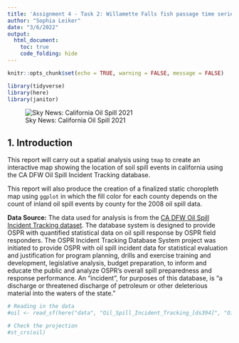 ```yaml
---
title: 'Assignment 4 - Task 2: Willamette Falls fish passage time series summary'
author: "Sophia Leiker"
date: "3/6/2022"
output: 
  html_document:
    toc: true
    code_folding: hide
---
```


```r
knitr::opts_chunk$set(echo = TRUE, warning = FALSE, message = FALSE)

library(tidyverse)
library(here)
library(janitor)

```

![Sky News: California Oil Spill 2021](https://e3.365dm.com/21/10/2048x1152/skynews-oil-spill-california_5542731.jpg)

## 1. Introduction

This report will carry out a spatial analysis using `tmap` to create an interactive map showing the location of soil spill events in california using the CA DFW Oil Spill Incident Tracking database. 

This report will also produce the creation of a finalized static choropleth map using `ggplot` in which the fill color for each county depends on the count of inland oil spill events by county for the 2008 oil spill data. 

**Data Source:** The data used for analysis is from the [CA DFW Oil Spill Incident Tracking dataset](https://map.dfg.ca.gov/metadata/ds0394.html). The database system is designed to provide OSPR with quantified statistical data on oil spill response by OSPR field responders. The OSPR Incident Tracking Database System project was initiated to provide OSPR with oil spill incident data for statistical evaluation and justification for program planning, drills and exercise training and development, legislative analysis, budget preparation, to inform and educate the public and analyze OSPR's overall spill preparedness and response performance. An "incident", for purposes of this database, is "a discharge or threatened discharge of petroleum or other deleterious material into the waters of the state."

```r
# Reading in the data
#oil <- read_sf(here("data", "Oil_Spill_Incident_Tracking_[ds394]", "Oil_Spill_Incident_Tracking_[ds394].shp"))

# Check the projection
#st_crs(oil) 

```
